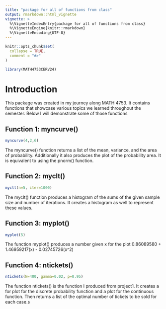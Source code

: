 ```yaml
---
title: "package for all of functions from class"
output: rmarkdown::html_vignette
vignette: >
  %\VignetteIndexEntry{package for all of functions from class}
  %\VignetteEngine{knitr::rmarkdown}
  %\VignetteEncoding{UTF-8}
---
```


```r
knitr::opts_chunk$set(
  collapse = TRUE,
  comment = "#>"
)
```

```r
library(MATH4753CERV24)
```

# Introduction
This package was created in my journey along MATH 4753. It contains functions that showcase various topics we learned throughout the semester. Below I will demonstrate some of those functions 

## Function 1: myncurve()
```r
myncurve(4,2,6)
```

The myncurve() function returns a list of the mean, variance, and the area of probability. Additionally it also produces the plot of the probability area. It is equivalent to using the pnorm() function. 

## Function 2: myclt()
```r
myclt(n=5, iter=1000)
```

The myclt() function produces a histogram of the sums of the given sample size and number of iterations. It creates a histogram as well to represent these values.

## Function 3: myplot()
```r
myplot(5)
```
The function myplot() produces a number given x for the plot 0.86089580 + 1.46959217(x) - 0.02745726(x^2)



## Function 4: ntickets()
```r
ntickets(N=400, gamma=0.02, p=0.95)
```
The function ntickets() is the function I produced from project1. It creates a for plot for the discrete probability function and a plot for the continuous function. Then returns a list of the optimal number of tickets to be sold for each case.s

